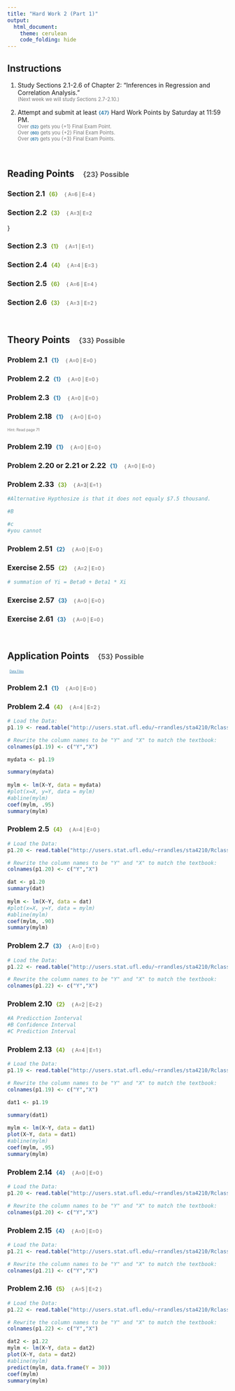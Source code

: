 ```yaml
---
title: "Hard Work 2 (Part 1)"
output: 
  html_document:
    theme: cerulean
    code_folding: hide
---
```



## Instructions

1. Study Sections 2.1-2.6 of Chapter 2: "Inferences in Regression and Correlation Analysis."    
<span id="note">(Next week we will study Sections 2.7-2.10.)</span>

2. Attempt and submit at least <span id=points style="padding-left:0px;">{47}</span> Hard Work Points by Saturday at 11:59 PM.    
<span id=note>Over <span id=points style="padding-left:0px;">{52}</span> gets you {+1} Final Exam Point.</span>    
<span id=note>Over <span id=points style="padding-left:0px;">{60}</span> gets you {+2} Final Exam Points.</span>    
<span id=note>Over <span id=points style="padding-left:0px;">{67}</span> gets you {+3} Final Exam Points.</span>

<br/>



## Reading Points <span id=headpoints>{23} Possible</span>

### Section 2.1 <span id=recpoints>{6}</span><span id=report>{ A=6 | E=4 }</span>

### Section 2.2 <span id=recpoints>{3}</span><span id=report>{ A=3| E=2
}</span>

### Section 2.3 <span id=recpoints>{1}</span><span id=report>{ A=1 | E=1 }</span>

### Section 2.4 <span id=recpoints>{4}</span><span id=report>{ A=4 | E=3 }</span>

### Section 2.5 <span id=recpoints>{6}</span><span id=report>{ A=6 | E=4 }</span>

### Section 2.6 <span id=recpoints>{3}</span><span id=report>{ A=3 | E=2 }</span>



<br/>




## Theory Points <span id=headpoints>{33} Possible</span>

### Problem 2.1 <span id=points>{1}</span><span id=report>{ A=0 | E=0 }</span>
 
### Problem 2.2 <span id=points>{1}</span><span id=report>{ A=0 | E=0 }</span>
 
### Problem 2.3 <span id=points>{1}</span><span id=report>{ A=0 | E=0 }</span>

### Problem 2.18 <span id=points>{1}</span><span id=report>{ A=0 | E=0 }</span>
<span id=headnote>Hint: Read page 71</span>
 
### Problem 2.19 <span id=points>{1}</span><span id=report>{ A=0 | E=0 }</span>

### Problem 2.20 or 2.21 or 2.22 <span id=points>{1}</span><span id=report>{ A=0 | E=0 }</span>

### Problem 2.33 <span id=recpoints>{3}</span><span id=report>{ A=3| E=1 }</span>

```r
#Alternative Hypthosize is that it does not equaly $7.5 thousand. 

#B

#c
#you cannot


```


### Problem 2.51 <span id=points>{2}</span><span id=report>{ A=0 | E=0 }</span>

### Exercise 2.55 <span id=recpoints>{2}</span><span id=report>{ A=2 | E=0 }</span>

```r
# summation of Yi = Beta0 + Beta1 * Xi
```


### Exercise 2.57 <span id=points>{3}</span><span id=report>{ A=0 | E=0 }</span>

### Exercise 2.61 <span id=points>{3}</span><span id=report>{ A=0 | E=0 }</span>

 

<br/>



## Application Points <span id=headpoints>{53} Possible</span>

<a id=datalink target="_blank" href=http://www.stat.ufl.edu/~rrandles/sta4210/Rclassnotes/data/textdatasets/index.html>Data Files</a>


### Problem 2.1 <span id=points>{1}</span><span id=report>{ A=0 | E=0 }</span>

### Problem 2.4 <span id=recpoints>{4}</span><span id=report>{ A=4 | E=2 }</span>

```r
# Load the Data:
p1.19 <- read.table("http://users.stat.ufl.edu/~rrandles/sta4210/Rclassnotes/data/textdatasets/KutnerData/Chapter%20%201%20Data%20Sets/CH01PR19.txt")

# Rewrite the column names to be "Y" and "X" to match the textbook:
colnames(p1.19) <- c("Y","X")
```

```r
mydata <- p1.19

summary(mydata)
 
mylm <- lm(X~Y, data = mydata)
#plot(x=X, y=Y, data = mylm)
#abline(mylm)
coef(mylm, .95)
summary(mylm)
```


### Problem 2.5 <span id=recpoints>{4}</span><span id=report>{ A=4 | E=0 }</span> 

```r
# Load the Data:
p1.20 <- read.table("http://users.stat.ufl.edu/~rrandles/sta4210/Rclassnotes/data/textdatasets/KutnerData/Chapter%20%201%20Data%20Sets/CH01PR20.txt")

# Rewrite the column names to be "Y" and "X" to match the textbook:
colnames(p1.20) <- c("Y","X")
```

```r
dat <- p1.20
summary(dat)
 
mylm <- lm(X~Y, data = dat)
#plot(x=X, y=Y, data = mylm)
#abline(mylm)
coef(mylm, .90)
summary(mylm)

```

### Problem 2.7 <span id=points>{3}</span><span id=report>{ A=0 | E=0 }</span> 

```r
# Load the Data:
p1.22 <- read.table("http://users.stat.ufl.edu/~rrandles/sta4210/Rclassnotes/data/textdatasets/KutnerData/Chapter%20%201%20Data%20Sets/CH01PR22.txt")

# Rewrite the column names to be "Y" and "X" to match the textbook:
colnames(p1.22) <- c("Y","X")
```


### Problem 2.10 <span id=recpoints>{2}</span><span id=report>{ A=2 | E=2 }</span> 

```r
#A Predicction Ionterval
#B Confidence Interval
#C Prediction Interval 
```

### Problem 2.13 <span id=recpoints>{4}</span><span id=report>{ A=4 | E=1 }</span> 

```r
# Load the Data:
p1.19 <- read.table("http://users.stat.ufl.edu/~rrandles/sta4210/Rclassnotes/data/textdatasets/KutnerData/Chapter%20%201%20Data%20Sets/CH01PR19.txt")

# Rewrite the column names to be "Y" and "X" to match the textbook:
colnames(p1.19) <- c("Y","X")
```

```r
dat1 <- p1.19

summary(dat1)
 
mylm <- lm(X~Y, data = dat1)
plot(X~Y, data = dat1)
#abline(mylm)
coef(mylm, .95)
summary(mylm)


```

### Problem 2.14 <span id=points>{4}</span><span id=report>{ A=0 | E=0 }</span> 

```r
# Load the Data:
p1.20 <- read.table("http://users.stat.ufl.edu/~rrandles/sta4210/Rclassnotes/data/textdatasets/KutnerData/Chapter%20%201%20Data%20Sets/CH01PR20.txt")

# Rewrite the column names to be "Y" and "X" to match the textbook:
colnames(p1.20) <- c("Y","X")
```


### Problem 2.15 <span id=points>{4}</span><span id=report>{ A=0 | E=0 }</span>

```r
# Load the Data:
p1.21 <- read.table("http://users.stat.ufl.edu/~rrandles/sta4210/Rclassnotes/data/textdatasets/KutnerData/Chapter%20%201%20Data%20Sets/CH01PR21.txt")

# Rewrite the column names to be "Y" and "X" to match the textbook:
colnames(p1.21) <- c("Y","X")
```


### Problem 2.16 <span id=recpoints>{5}</span><span id=report>{ A=5 | E=2 }</span> 

```r
# Load the Data:
p1.22 <- read.table("http://users.stat.ufl.edu/~rrandles/sta4210/Rclassnotes/data/textdatasets/KutnerData/Chapter%20%201%20Data%20Sets/CH01PR22.txt")

# Rewrite the column names to be "Y" and "X" to match the textbook:
colnames(p1.22) <- c("Y","X")
```


```r

dat2 <- p1.22
mylm <- lm(X~Y, data = dat2)
plot(X~Y, data = dat2)
#abline(mylm)
predict(mylm, data.frame(Y = 30))
coef(mylm)
summary(mylm)
```

<br />



 

 
 
 
 <style>
#points {
  font-size:.8em;
  padding-left:5px;
  font-weight:bold; 
  color:#317eac;
}

#recpoints {
  font-size:.8em;
  padding-left:5px;
  font-weight:bold; 
  color:#7eac31;
}

#report {
  font-size:.7em;
  padding-left:15px;
  font-weight:normal; 
  color:#5a5a5a;
}

#datalink {
  font-size:.5em;
  color:#317eac;
  padding-left:5px;
}

#headnote {
  font-size:.6em;
  color:#787878;
}

#note {
  font-size:.8em;
  color:#787878;
}

#headpoints {
 font-size:12pt;
 color: #585858; 
 padding-left: 15px;
}
</style>


 

 